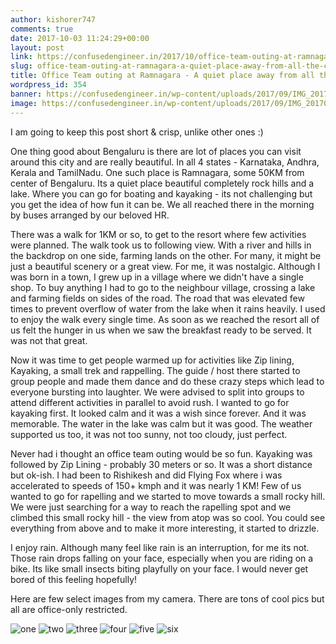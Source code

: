 ```yaml
---
author: kishorer747
comments: true
date: 2017-10-03 11:24:29+00:00
layout: post
link: https://confusedengineer.in/2017/10/office-team-outing-at-ramnagara-a-quiet-place-away-from-all-the-commotion/
slug: office-team-outing-at-ramnagara-a-quiet-place-away-from-all-the-commotion
title: Office Team outing at Ramnagara - A quiet place away from all the commotion
wordpress_id: 354
banner: https://confusedengineer.in/wp-content/uploads/2017/09/IMG_20170818_173908.jpg
image: https://confusedengineer.in/wp-content/uploads/2017/09/IMG_20170818_173908.jpg
---
```


I am going to keep this post short & crisp, unlike other ones :)

One thing good about Bengaluru is there are lot of places you can visit around this city and are really beautiful. In all 4 states - Karnataka, Andhra, Kerala and TamilNadu.
One such place is Ramnagara, some 50KM from center of Bengaluru. Its a quiet place beautiful completely rock hills and a lake. Where you can go for boating and kayaking - its not challenging but you get the idea of how fun it can be.
We all reached there in the morning by buses arranged by our beloved HR. 

There was a walk for 1KM or so, to get to the resort where few activities were planned. The walk took us to following view.
With a river and hills in the backdrop on one side, farming lands on the other. For many, it might be just a beautiful scenery or a great view. For me, it was nostalgic. Although I was born in a town, I grew up in a village where we didn't have a single shop.
To buy anything I had to go to the neighbour village, crossing a lake and farming fields on sides of the road. The road that was elevated few times to prevent overflow of water from the lake when it rains heavily. I used to enjoy the walk every single time.
As soon as we reached the resort all of us felt the hunger in us when we saw the breakfast ready to be served. It was not that great.

Now it was time to get people warmed up for activities like Zip lining, Kayaking, a small trek and rappelling. The guide / host there started to group people and made them dance and do these crazy steps which lead to everyone bursting into laughter.
We were advised to split into groups to attend different activities in parallel to avoid rush. I wanted to go for kayaking first. It looked calm and it was a wish since forever. And it was memorable. The water in the lake was calm but it was good. The weather supported us too, it was not too sunny, not too cloudy, just perfect.

Never had i thought an office team outing would be so fun. Kayaking was followed by Zip Lining - probably 30 meters or so. It was a short distance but ok-ish. I had been to Rishikesh and did Flying Fox where i was accelerated to speeds of 150+ kmph and it was nearly 1 KM!
Few of us wanted to go for rapelling and we started to move towards a small rocky hill. We were just searching for a way to reach the rapelling spot and we climbed this small rocky hill - the view from atop was so cool. You could see everything from above and to make it more interesting, it started to drizzle.

I enjoy rain. Although many feel like rain is an interruption, for me its not. Those rain drops falling on your face, especially when you are riding on a bike. Its like small insects biting playfully on your face. I would never get bored of this feeling hopefully!

Here are few select images from my camera. There are tons of cool pics but all are office-only restricted.

![one ](./images/IMG_20170818_173903.jpg)
![two ](./images/IMG_20170818_173908-scaled.jpg)
![three ](./images/IMG_20170818_174233.jpg)
![four ](./images/IMG_20170818_174839.jpg)
![five ](./images/IMG_20170818_180722.jpg)
![six ](./images/IMG_20170818_180735.jpg)
